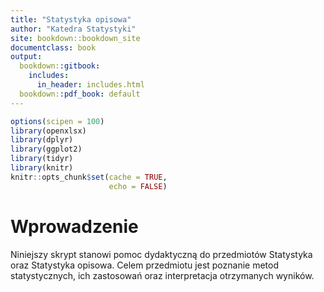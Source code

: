 ```yaml
---
title: "Statystyka opisowa"
author: "Katedra Statystyki"
site: bookdown::bookdown_site
documentclass: book
output:
  bookdown::gitbook: 
    includes:
      in_header: includes.html
  bookdown::pdf_book: default
---
```


```r
options(scipen = 100)
library(openxlsx)
library(dplyr)
library(ggplot2)
library(tidyr)
library(knitr)
knitr::opts_chunk$set(cache = TRUE, 
                      echo = FALSE)
```


# Wprowadzenie {-}

Niniejszy skrypt stanowi pomoc dydaktyczną do przedmiotów Statystyka oraz Statystyka opisowa. Celem przedmiotu jest poznanie metod statystycznych, ich zastosowań oraz interpretacja otrzymanych wyników. 


